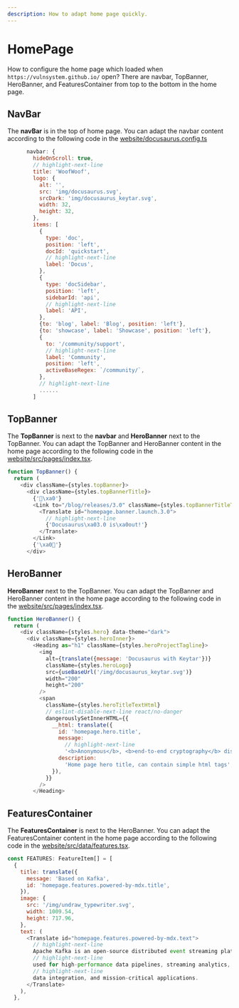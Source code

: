 ```yaml
---
description: How to adapt home page quickly.
---
```


# HomePage

How to configure the home page which loaded when `https://vulnsystem.github.io/` open?
There are navbar, TopBanner, HeroBanner, and FeaturesContainer from top to the bottom in the home page.

## NavBar
The **navBar** is in the top of home page. You can adapt the navbar content according to the following code in the [website/docusaurus.config.ts](https://github.com/vulnsystem/vulnsystem.github.io/blob/main/website/docusaurus.config.ts)
```js title="NavBar"
      navbar: {
        hideOnScroll: true,
        // highlight-next-line
        title: 'WoofWoof',
        logo: {
          alt: '',
          src: 'img/docusaurus.svg',
          srcDark: 'img/docusaurus_keytar.svg',
          width: 32,
          height: 32,
        },
        items: [
          {
            type: 'doc',
            position: 'left',
            docId: 'quickstart',
            // highlight-next-line
            label: 'Docus',
          },
          {
            type: 'docSidebar',
            position: 'left',
            sidebarId: 'api',
            // highlight-next-line
            label: 'API',
          },
          {to: 'blog', label: 'Blog', position: 'left'},
          {to: 'showcase', label: 'Showcase', position: 'left'},
          {
            to: '/community/support',
            // highlight-next-line
            label: 'Community',
            position: 'left',
            activeBaseRegex: `/community/`,
          },
          // highlight-next-line
          ......
        ]
```

## TopBanner
The **TopBanner** is next to the **navbar** and **HeroBanner** next to the TopBanner. You can adapt the TopBanner and HeroBanner content in the home page according to the following code in the [website/src/pages/index.tsx](https://github.com/vulnsystem/vulnsystem.github.io/blob/main/website/src/pages/index.tsx).

```js title="TopBanner"
function TopBanner() {
  return (
    <div className={styles.topBanner}>
      <div className={styles.topBannerTitle}>
        {'🎉\xa0'}
        <Link to="/blog/releases/3.0" className={styles.topBannerTitleText}>
          <Translate id="homepage.banner.launch.3.0">
            // highlight-next-line
            {'Docusaurus\xa03.0 is\xa0out!️'}
          </Translate>
        </Link>
        {'\xa0🥳'}
      </div>
```

## HeroBanner
**HeroBanner** next to the TopBanner. You can adapt the TopBanner and HeroBanner content in the home page according to the following code in the [website/src/pages/index.tsx](https://github.com/vulnsystem/vulnsystem.github.io/blob/main/website/src/pages/index.tsx).

```js title="HeroBanner"
function HeroBanner() {
  return (
    <div className={styles.hero} data-theme="dark">
      <div className={styles.heroInner}>
        <Heading as="h1" className={styles.heroProjectTagline}>
          <img
            alt={translate({message: 'Docusaurus with Keytar'})}
            className={styles.heroLogo}
            src={useBaseUrl('/img/docusaurus_keytar.svg')}
            width="200"
            height="200"
          />
          <span
            className={styles.heroTitleTextHtml}
            // eslint-disable-next-line react/no-danger
            dangerouslySetInnerHTML={{
              __html: translate({
                id: 'homepage.hero.title',
                message:
                  // highlight-next-line
                  '<b>Anonymous</b>, <b>end-to-end cryptography</b> distributed event streaming platform',
                description:
                  'Home page hero title, can contain simple html tags',
              }),
            }}
          />
        </Heading>
```

## FeaturesContainer
The **FeaturesContainer** is next to the HeroBanner. You can adapt the FeaturesContainer content in the home page according to the following code in the [website/src/data/features.tsx](https://github.com/vulnsystem/vulnsystem.github.io/blob/main/website/src/data/features.tsx).

```js title="Features"
const FEATURES: FeatureItem[] = [
  {
    title: translate({
      message: 'Based on Kafka',
      id: 'homepage.features.powered-by-mdx.title',
    }),
    image: {
      src: '/img/undraw_typewriter.svg',
      width: 1009.54,
      height: 717.96,
    },
    text: (
      <Translate id="homepage.features.powered-by-mdx.text">
        // highlight-next-line
        Apache Kafka is an open-source distributed event streaming platform 
        // highlight-next-line
        used for high-performance data pipelines, streaming analytics, 
        // highlight-next-line
        data integration, and mission-critical applications.
      </Translate>
    ),
  },
```

